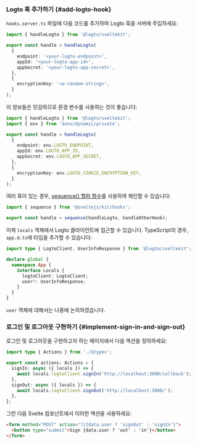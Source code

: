 
### Logto 훅 추가하기 \{#add-logto-hook}

`hooks.server.ts` 파일에 다음 코드를 추가하여 Logto 훅을 서버에 주입하세요:

```ts title="hooks.server.ts"
import { handleLogto } from '@logto/sveltekit';

export const handle = handleLogto(
  {
    endpoint: '<your-logto-endpoint>',
    appId: '<your-logto-app-id>',
    appSecret: '<your-logto-app-secret>',
  },
  {
    encryptionKey: '<a-random-string>',
  }
);
```

이 정보들은 민감하므로 환경 변수를 사용하는 것이 좋습니다:

```ts title="hooks.server.ts"
import { handleLogto } from '@logto/sveltekit';
import { env } from '$env/dynamic/private';

export const handle = handleLogto(
  {
    endpoint: env.LOGTO_ENDPOINT,
    appId: env.LOGTO_APP_ID,
    appSecret: env.LOGTO_APP_SECRET,
  },
  {
    encryptionKey: env.LOGTO_COOKIE_ENCRYPTION_KEY,
  }
);
```

여러 훅이 있는 경우, [sequence() 헬퍼 함수](https://kit.svelte.dev/docs/modules#sveltejs-kit-hooks)를 사용하여 체인할 수 있습니다:

```ts title="hooks.server.ts"
import { sequence } from '@sveltejs/kit/hooks';

export const handle = sequence(handleLogto, handleOtherHook);
```

이제 `locals` 객체에서 Logto 클라이언트에 접근할 수 있습니다. TypeScript의 경우, `app.d.ts`에 타입을 추가할 수 있습니다:

```ts
import type { LogtoClient, UserInfoResponse } from '@logto/sveltekit';

declare global {
  namespace App {
    interface Locals {
      logtoClient: LogtoClient;
      user?: UserInfoResponse;
    }
  }
}
```

`user` 객체에 대해서는 나중에 논의하겠습니다.

### 로그인 및 로그아웃 구현하기 \{#implement-sign-in-and-sign-out}

<AssumingUrl />

<SignInFlowSummary />

<WebConfigureRedirectUris />

로그인 및 로그아웃을 구현하고자 하는 페이지에서 다음 액션을 정의하세요:

```ts title="+page.server.ts"
import type { Actions } from './$types';

export const actions: Actions = {
  signIn: async ({ locals }) => {
    await locals.logtoClient.signIn('http://localhost:3000/callback');
  },
  signOut: async ({ locals }) => {
    await locals.logtoClient.signOut('http://localhost:3000/');
  },
};
```

그런 다음 Svelte 컴포넌트에서 이러한 액션을 사용하세요:

```html title="+page.svelte"
<form method="POST" action="?/{data.user ? 'signOut' : 'signIn'}">
  <button type="submit">Sign {data.user ? 'out' : 'in'}</button>
</form>
```

<Checkpoint />
